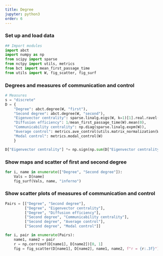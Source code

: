 ```yaml
---
title: Degree
jupyter: python3
order: 6
---
```


### Set up and load data

```python

## Import modules
import abct
import numpy as np
from scipy import sparse
from nctpy import utils, metrics
from bct import mean_first_passage_time
from utils import W, fig_scatter, fig_surf

```

### Degrees and measures of communication and control

```python

# Measures
s = "discrete"
D = {
    "Degree": abct.degree(W, "first"),
    "Second degree": abct.degree(W, "second"),
    "Eigenvector centrality": sparse.linalg.eigs(W, k=1)[1].real.ravel(),
    "Diffusion efficiency": 1/mean_first_passage_time(W).mean(0),
    "Communicability centrality": np.diag(sparse.linalg.expm(W)),
    "Average control": metrics.ave_control(utils.matrix_normalization(W, s), s),
    "Modal control": metrics.modal_control(W)
    }

D["Eigenvector centrality"] *= np.sign(np.sum(D["Eigenvector centrality"] * D["Degree"]))

```

### Show maps and scatter of first and second degree

```python

for i, name in enumerate(["Degree", "Second degree"]):
    Vals = D[name]
    fig_surf(Vals, name, "inferno")

```

### Show scatter plots of measures of communication and control

```python

Pairs = [["Degree", "Second degree"],
         ["Degree", "Eigenvector centrality"],
         ["Degree", "Diffusion efficiency"],
         ["Second degree", "Communicability centrality"],
         ["Second degree", "Average control"],
         ["Second degree", "Modal control"]]

for i, pair in enumerate(Pairs):
    name1, name2 = pair
    r = np.corrcoef(D[name1], D[name2])[0, 1]
    fig = fig_scatter(D[name1], D[name2], name1, name2, f"r = {r:.3f}").show()

```

